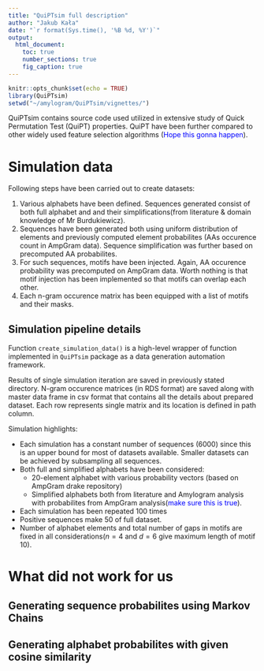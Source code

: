 ```yaml
---
title: "QuiPTsim full description"
author: "Jakub Kała"
date: "`r format(Sys.time(), '%B %d, %Y')`"
output:
  html_document:
    toc: true
    number_sections: true
    fig_caption: true
---
```


```r
knitr::opts_chunk$set(echo = TRUE)
library(QuiPTsim)
setwd("~/amylogram/QuiPTsim/vignettes/")
```

QuiPTsim contains source code used utilized in extensive study of Quick Permutation Test (QuiPT) properties. 
QuiPT have been further compared to other widely used feature selection algorithms (<span style="color:blue">Hope this gonna happen</span>). 

# Simulation data

Following steps have been carried out to create datasets:

<ol>

<li> 
Various alphabets have been defined. Sequences generated consist of both full alphabet and and their simplifications(from literature & domain knowledge of Mr Burdukiewicz).
</li>

<li>
Sequences have been generated both using uniform distribution of elements and previously computed element probabilites (AAs occurence count in AmpGram data). Sequence simplification was further based on precomputed AA probabilites. 
</li>

<li>
For such sequences, motifs have been injected. Again, AA occurence probability was precomputed on AmpGram data. Worth nothing is that motif injection has been implemented so that motifs can overlap each other.
</li>


<li>
Each n-gram occurence matrix has been equipped with a list of motifs and their masks.
</li>

</ol>

## Simulation pipeline details

Function `create_simulation_data()` is a high-level wrapper of function implemented in `QuiPTsim` package as a data generation automation framework. 

Results of single simulation iteration are saved in previously stated directory. N-gram occurence matrices (in RDS format) are saved along with master data frame in csv format that contains all the details about prepared dataset. Each row represents single matrix and its location is defined in path column.

Simulation highlights:

* Each simulation has a constant number of sequences ($6000$) since this is an upper bound for most of datasets available. Smaller datasets can be achieved by subsampling all sequences.
* Both full and simplified alphabets have been considered:
  * 20-element alphabet with various probability vectors (based on AmpGram drake repository)
  * Simplified alphabets both from literature and Amylogram analysis with probabilites from AmpGram analysis(<span style="color:blue">make sure this is true</span>).
* Each simulation has been repeated $100$ times
* Positive sequences make $50%$ of full dataset.
* Number of alphabet elements and total number of gaps in motifs are fixed in all considerations($n=4$ and $d=6$ give maximum length of motif 10).



# What did not work for us

## Generating sequence probabilites using Markov Chains

## Generating alphabet probabilites with  given cosine similarity
